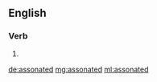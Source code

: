 ==English==

===Verb===
{{head|en}}

# {{en-past of|assonate}}

[[de:assonated]]
[[mg:assonated]]
[[ml:assonated]]